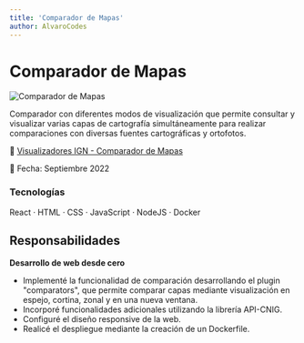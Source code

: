 ```yaml
---
title: 'Comparador de Mapas'
author: AlvaroCodes
---
```


# Comparador de Mapas

<img
  src="/images/comparador.webp"
  alt="Comparador de Mapas"
  transition:name="Comparador de Mapas"
/>

Comparador con diferentes modos de visualización que permite consultar y visualizar varias capas de cartografía simultáneamente para realizar comparaciones con diversas fuentes cartográficas y ortofotos.

🔗 [Visualizadores IGN - Comparador de Mapas](https://visualizadores.ign.es/comparadormapas/)

📅 Fecha: Septiembre 2022

### Tecnologías 
React · HTML · CSS · JavaScript · NodeJS · Docker

## Responsabilidades

**Desarrollo de web desde cero** 
- Implementé la funcionalidad de comparación desarrollando el plugin "comparators", que permite comparar capas mediante visualización en espejo, cortina, zonal y en una nueva ventana.
- Incorporé funcionalidades adicionales utilizando la librería API-CNIG.
- Configuré el diseño responsive de la web.
- Realicé el despliegue mediante la creación de un Dockerfile.
